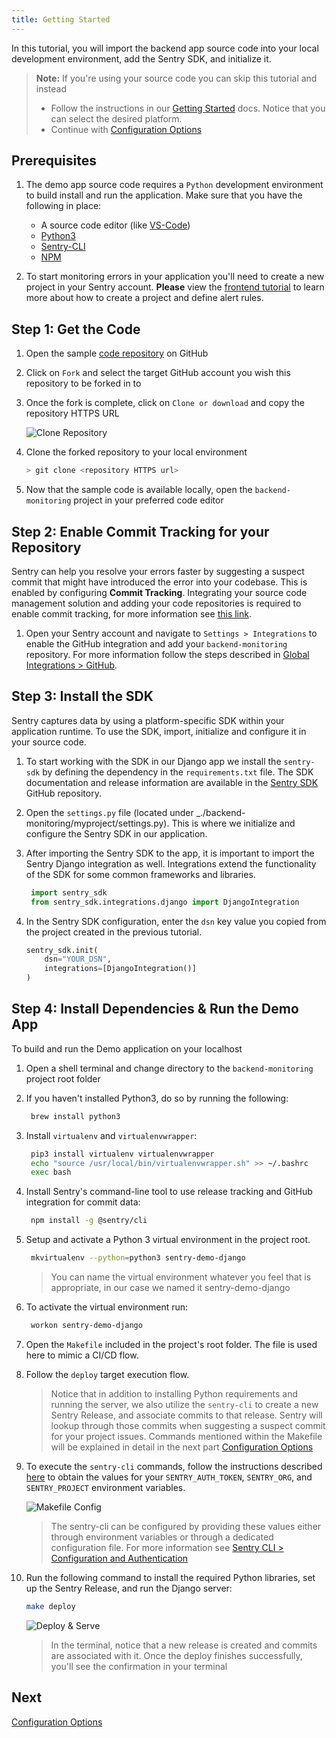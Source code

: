 ```yaml
---
title: Getting Started
---
```

In this tutorial, you will import the backend app source code into your local development environment, add the Sentry SDK, and initialize it.

> **Note:** If you're using your source code you can skip this tutorial and instead
>
> - Follow the instructions in our [Getting Started](/error-reporting/quickstart/?platform=python) docs. Notice that you can select the desired platform.
> - Continue with [Configuration Options](/guides/integrate-backend/configuration-options/)

## Prerequisites

1. The demo app source code requires a `Python` development environment to build install and run the application. Make sure that you have the following in place:

   - A source code editor (like [VS-Code](https://code.visualstudio.com))
   - [Python3](https://www.python.org/download/releases/3.0/)
   - [Sentry-CLI](/cli/)
   - [NPM](https://www.npmjs.com/)

2. To start monitoring errors in your application you'll need to create a new project in your Sentry account. **Please** view the [frontend tutorial](/guides/integrate-frontend/create-new-project/) to learn more about how to create a project and define alert rules.

## Step 1: Get the Code

1. Open the sample [code repository](https://github.com/sentry-tutorials/backend-monitoring) on GitHub

2. Click on `Fork` and select the target GitHub account you wish this repository to be forked in to

3. Once the fork is complete, click on `Clone or download` and copy the repository HTTPS URL

   ![Clone Repository](fork_n_clone.png)

4. Clone the forked repository to your local environment

   ```bash
   > git clone <repository HTTPS url>
   ```

5. Now that the sample code is available locally, open the `backend-monitoring` project in your preferred code editor

## Step 2: Enable Commit Tracking for your Repository

Sentry can help you resolve your errors faster by suggesting a suspect commit that might have introduced the error into your codebase. This is enabled by configuring **Commit Tracking**. Integrating your source code management solution and adding your code repositories is required to enable commit tracking, for more information see [this link](/workflow/releases/?platform=node#associate-commits-with-a-release).

1. Open your Sentry account and navigate to `Settings > Integrations` to enable the GitHub integration and add your `backend-monitoring` repository. For more information follow the steps described in [Global Integrations > GitHub](/product/integrations/github/).

## Step 3: Install the SDK

Sentry captures data by using a platform-specific SDK within your application runtime. To use the SDK, import, initialize and configure it in your source code.

1. To start working with the SDK in our Django app we install the `sentry-sdk` by defining the dependency in the `requirements.txt` file. The SDK documentation and release information are available in the [Sentry SDK](https://github.com/getsentry/sentry-python) GitHub repository.

2. Open the `settings.py` file (located under \_./backend-monitoring/myproject/settings.py). This is where we initialize and configure the Sentry SDK in our application.

3. After importing the Sentry SDK to the app, it is important to import the Sentry Django integration as well. Integrations extend the functionality of the SDK for some common frameworks and libraries.

   ```python
    import sentry_sdk
    from sentry_sdk.integrations.django import DjangoIntegration
   ```

4. In the Sentry SDK configuration, enter the `dsn` key value you copied from the project created in the previous tutorial.

   ```python
   sentry_sdk.init(
       dsn="YOUR_DSN",
       integrations=[DjangoIntegration()]
   )
   ```

## Step 4: Install Dependencies & Run the Demo App

To build and run the Demo application on your localhost

1. Open a shell terminal and change directory to the `backend-monitoring` project root folder

2. If you haven't installed Python3, do so by running the following:

   ```bash
    brew install python3
   ```

3. Install `virtualenv` and `virtualenvwrapper`:

   ```bash
    pip3 install virtualenv virtualenvwrapper
    echo "source /usr/local/bin/virtualenvwrapper.sh" >> ~/.bashrc
    exec bash
   ```

4. Install Sentry's command-line tool to use release tracking and GitHub integration for commit data:

   ```bash
    npm install -g @sentry/cli
   ```

5. Setup and activate a Python 3 virtual environment in the project root.

   ```bash
    mkvirtualenv --python=python3 sentry-demo-django
   ```

   > You can name the virtual environment whatever you feel that is appropriate, in our case we named it sentry-demo-django

6. To activate the virtual environment run:

   ```bash
    workon sentry-demo-django
   ```

7. Open the `Makefile` included in the project's root folder. The file is used here to mimic a CI/CD flow.

8. Follow the `deploy` target execution flow.

   > Notice that in addition to installing Python requirements and running the server, we also utilize the `sentry-cli` to create a new Sentry Release, and associate commits to that release. Sentry will lookup through those commits when suggesting a suspect commit for your project issues.
   > Commands mentioned within the Makefile will be explained in detail in the next part [Configuration Options](/guides/integrate-backend/configuration-options/)

9. To execute the `sentry-cli` commands, follow the instructions described [here](/guides/integrate-frontend/upload-source-maps/#step-1-prepare-the-build-environment) to obtain the values for your `SENTRY_AUTH_TOKEN`, `SENTRY_ORG`, and `SENTRY_PROJECT` environment variables.

   ![Makefile Config](makefile_config.png)

   > The sentry-cli can be configured by providing these values either through environment variables or through a dedicated configuration file. For more information see [Sentry CLI > Configuration and Authentication](/cli/configuration/)

10. Run the following command to install the required Python libraries, set up the Sentry Release, and run the Django server:

    ```bash
    make deploy
    ```

    ![Deploy & Serve](run_django_server.png)

    > In the terminal, notice that a new release is created and commits are associated with it. Once the deploy finishes successfully, you'll see the confirmation in your terminal

## Next

[Configuration Options](/guides/integrate-backend/configuration-options/)

